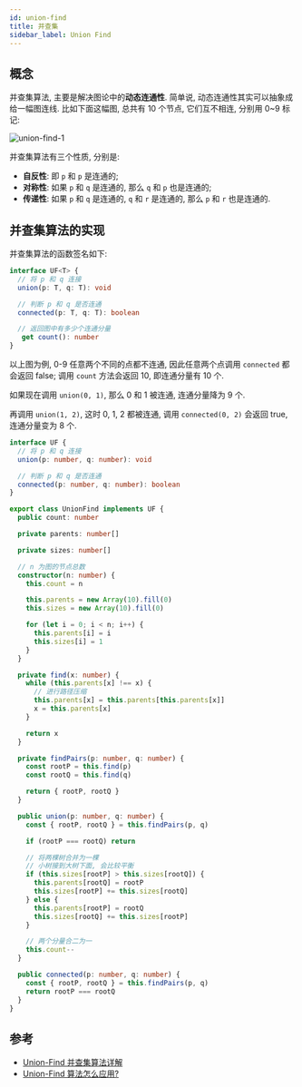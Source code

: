 ```yaml
---
id: union-find
title: 并查集
sidebar_label: Union Find
---
```


## 概念

并查集算法, 主要是解决图论中的**动态连通性**. 简单说, 动态连通性其实可以抽象成给一幅图连线. 比如下面这幅图, 总共有 10 个节点, 它们互不相连, 分别用 0~9 标记:

![union-find-1](../static/img/union-find-1.jpeg)

并查集算法有三个性质, 分别是:

- **自反性**: 即 `p` 和 `p` 是连通的;
- **对称性**: 如果 `p` 和 `q` 是连通的, 那么 `q` 和 `p` 也是连通的;
- **传递性**: 如果 `p` 和 `q` 是连通的, `q` 和 `r` 是连通的, 那么 `p` 和 `r` 也是连通的.

## 并查集算法的实现

并查集算法的函数签名如下:

```ts
interface UF<T> {
  // 将 p 和 q 连接
  union(p: T, q: T): void

  // 判断 p 和 q 是否连通
  connected(p: T, q: T): boolean

  // 返回图中有多少个连通分量
   get count(): number
}
```

以上图为例, 0-9 任意两个不同的点都不连通, 因此任意两个点调用 `connected` 都会返回 false; 调用 `count` 方法会返回 10, 即连通分量有 10 个.

如果现在调用 `union(0, 1)`, 那么 0 和 1 被连通, 连通分量降为 9 个.

再调用 `union(1, 2)`, 这时 0, 1, 2 都被连通, 调用 `connected(0, 2)` 会返回 true, 连通分量变为 8 个.

```ts
interface UF {
  // 将 p 和 q 连接
  union(p: number, q: number): void

  // 判断 p 和 q 是否连通
  connected(p: number, q: number): boolean
}

export class UnionFind implements UF {
  public count: number

  private parents: number[]

  private sizes: number[]

  // n 为图的节点总数
  constructor(n: number) {
    this.count = n

    this.parents = new Array(10).fill(0)
    this.sizes = new Array(10).fill(0)

    for (let i = 0; i < n; i++) {
      this.parents[i] = i
      this.sizes[i] = 1
    }
  }

  private find(x: number) {
    while (this.parents[x] !== x) {
      // 进行路径压缩
      this.parents[x] = this.parents[this.parents[x]]
      x = this.parents[x]
    }

    return x
  }

  private findPairs(p: number, q: number) {
    const rootP = this.find(p)
    const rootQ = this.find(q)

    return { rootP, rootQ }
  }

  public union(p: number, q: number) {
    const { rootP, rootQ } = this.findPairs(p, q)

    if (rootP === rootQ) return

    // 将两棵树合并为一棵
    // 小树接到大树下面, 会比较平衡
    if (this.sizes[rootP] > this.sizes[rootQ]) {
      this.parents[rootQ] = rootP
      this.sizes[rootP] += this.sizes[rootQ]
    } else {
      this.parents[rootP] = rootQ
      this.sizes[rootQ] += this.sizes[rootP]
    }

    // 两个分量合二为一
    this.count--
  }

  public connected(p: number, q: number) {
    const { rootP, rootQ } = this.findPairs(p, q)
    return rootP === rootQ
  }
}
```

## 参考

- [Union-Find 并查集算法详解](https://mp.weixin.qq.com/s?__biz=MzAxODQxMDM0Mw==&mid=2247484751&idx=1&sn=a873c1f51d601bac17f5078c408cc3f6&chksm=9bd7fb47aca07251dd9146e745b4cc5cfdbc527abe93767691732dfba166dfc02fbb7237ddbf&scene=21#wechat_redirect)
- [Union-Find 算法怎么应用?](https://mp.weixin.qq.com/s?__biz=MzAxODQxMDM0Mw==&mid=2247484759&idx=1&sn=a88337164c741b9740e50523b41b7659&chksm=9bd7fb5faca07249c15e925e596e8ab071731f0c996b1ba3e58a1b45052900a23278114f2720&scene=21#wechat_redirect)
